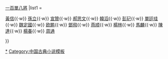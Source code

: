 {{Navbox
|name = 梁山泊馬軍小彪將兼遠探出哨頭領
|title = 梁山泊馬軍小彪將兼遠探出哨頭領
|titlestyle = background:#CCCC99
|style = 
|belowstyle = background:#CCCC99
|below = 參見：[[水浒传]]{{.w}}[[一百單八將]]
|list1 = <div>
[[黃信]]{{·w}} 
[[孫立]]{{·w}} 
[[宣贊]]{{·w}} 
[[郝思文]]{{·w}} 
[[韓滔]]{{·w}}
[[彭玘]]{{·w}}
[[單廷珪]]{{·w}}
[[魏定國]]{{·w}}
[[欧鹏]]{{·w}}
[[鄧飛 (水滸傳)|鄧飛]]{{·w}}
[[燕顺]]{{·w}}
[[楊林 (水滸傳)|楊林]]{{·w}}
[[馬麟 (水滸傳)|馬麟]]{{·w}}
[[陳達 (水滸傳)|陳達]]{{·w}}
[[杨春 (水浒)|楊春]]{{·w}}
[[周通]]
</div>
}}<noinclude>
[[Category:水浒一百单八将|*]]
[[Category:中国古典小说模板]]
</noinclude>